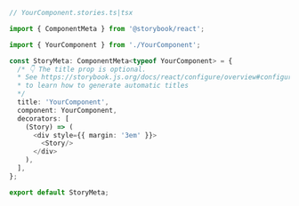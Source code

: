 ```ts
// YourComponent.stories.ts|tsx

import { ComponentMeta } from '@storybook/react';

import { YourComponent } from './YourComponent';

const StoryMeta: ComponentMeta<typeof YourComponent> = {
  /* 👇 The title prop is optional.
  * See https://storybook.js.org/docs/react/configure/overview#configure-story-loading
  * to learn how to generate automatic titles
  */
  title: 'YourComponent',
  component: YourComponent,
  decorators: [
    (Story) => (
      <div style={{ margin: '3em' }}>
        <Story/>
      </div>
    ),
  ],
};

export default StoryMeta;
```